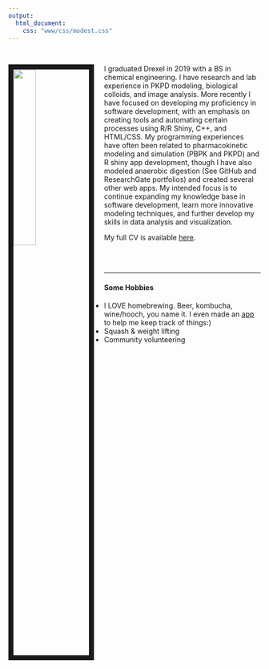 ```yaml
---
output:
  html_document:
    css: "www/css/modest.css"
---
```


<br>

<img src="www/images/FB_profile.jpg" style="width:30%; border:10px solid; margin-right: 20px" align="left">

I graduated Drexel in 2019 with a BS in chemical engineering. I have research and lab experience in PKPD modeling, biological colloids, and image analysis. More recently I have focused on developing my proficiency in software development, with an emphasis on creating tools and automating certain processes using R/R Shiny, C++, and HTML/CSS. My programming experiences have often been related to pharmacokinetic modeling and simulation (PBPK and PKPD) and R shiny app development, though I have also modeled anaerobic digestion (See GitHub and ResearchGate portfolios) and created several other web apps. My intended focus is to continue expanding my knowledge base in software development, learn more innovative modeling techniques, and further develop my skills in data analysis and visualization. 

My full CV is available [here](files/Resume_new.pdf).

<br><br>
<hr>

#### Some Hobbies
* I LOVE homebrewing. Beer, kombucha, wine/hooch, you name it. I even made an [app](https://kylebarrett.shinyapps.io/Kombucha/) to help me keep track of things:)
* Squash & weight lifting
* Community volunteering

